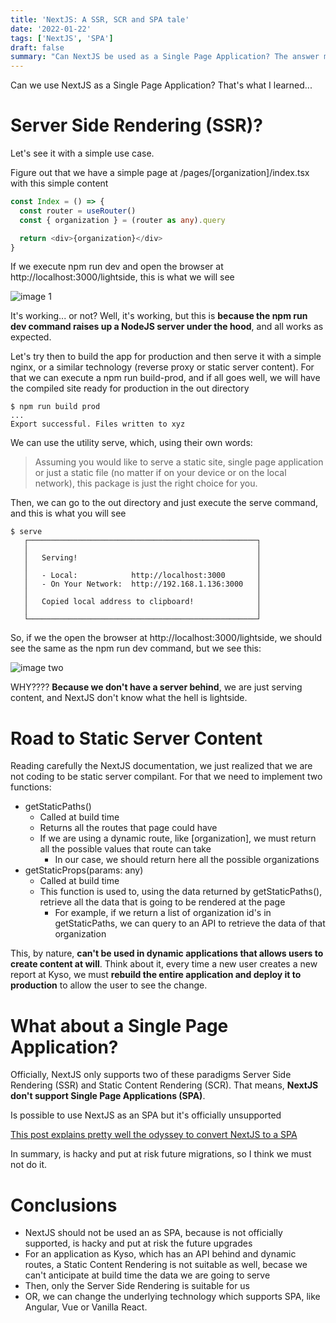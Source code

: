 ```yaml
---
title: 'NextJS: A SSR, SCR and SPA tale'
date: '2022-01-22'
tags: ['NextJS', 'SPA']
draft: false
summary: "Can NextJS be used as a Single Page Application? The answer may surprise you! Learn how to make it work, but be warned: it's hacky and unsupported. Read on to find out more."
---
```


Can we use NextJS as a Single Page Application? That's what I learned...

# Server Side Rendering (SSR)?

Let's see it with a simple use case.

Figure out that we have a simple page at /pages/[organization]/index.tsx with this simple content

```typescript
const Index = () => {
  const router = useRouter()
  const { organization } = (router as any).query

  return <div>{organization}</div>
}
```

If we execute npm run dev and open the browser at http://localhost:3000/lightside, this is what we will see

![image 1](/static/images/nextjs_img1.png)

It's working... or not? Well, it's working, but this is **because the npm run dev command raises up a NodeJS server
under the hood**, and all works as expected.

Let's try then to build the app for production and then serve it with a simple nginx, or a similar technology
(reverse proxy or static server content). For that we can execute a npm run build-prod, and if all goes well,
we will have the compiled site ready for production in the out directory

```shell
$ npm run build prod
...
Export successful. Files written to xyz
```

We can use the utility serve, which, using their own words:

> Assuming you would like to serve a static site, single page application or just a static file (no matter if on your device or on the local network), this package is just the right choice for you.

Then, we can go to the out directory and just execute the serve command, and this is what you will see

```shell
$ serve
   ┌───────────────────────────────────────────────────┐
   │                                                   │
   │   Serving!                                        │
   │                                                   │
   │   - Local:            http://localhost:3000       │
   │   - On Your Network:  http://192.168.1.136:3000   │
   │                                                   │
   │   Copied local address to clipboard!              │
   │                                                   │
   └───────────────────────────────────────────────────┘
```

So, if we the open the browser at http://localhost:3000/lightside, we should see the same as the npm run dev
command, but we see this:

![image two](/static/images/nextjs_img2.png)

WHY???? **Because we don't have a server behind**, we are just serving content, and NextJS don't know what the
hell is lightside.

<h1>Road to Static Server Content</h1>

Reading carefully the NextJS documentation, we just realized that we are not coding to be static server compilant.
For that we need to implement two functions:

- getStaticPaths()
  - Called at build time
  - Returns all the routes that page could have
  - If we are using a dynamic route, like [organization], we must return all the possible values that route can take
    - In our case, we should return here all the possible organizations
- getStaticProps(params: any)
  - Called at build time
  - This function is used to, using the data returned by getStaticPaths(), retrieve all the data that is going to be rendered at the page
    - For example, if we return a list of organization id's in getStaticPaths, we can query to an API to retrieve the data of that organization

This, by nature, **can't be used in dynamic applications that allows users to create content at will**. Think
about it, every time a new user creates a new report at Kyso, we must **rebuild the entire application and deploy
it to production** to allow the user to see the change.

<h1>What about a Single Page Application?</h1>

Officially, NextJS only supports two of these paradigms Server Side Rendering (SSR) and Static Content Rendering
(SCR). That means, **NextJS don't support Single Page Applications (SPA)**.

Is possible to use NextJS as an SPA but it's officially unsupported

[This post explains pretty well the odyssey to convert NextJS to a SPA](https://colinhacks.com/essays/building-a-spa-with-nextjs)

In summary, is hacky and put at risk future migrations, so I think we must not do it.

<h1>Conclusions</h1>

- NextJS should not be used an as SPA, because is not officially supported, is hacky and put at risk the future upgrades
- For an application as Kyso, which has an API behind and dynamic routes, a Static Content Rendering is not suitable as well, becase we can't anticipate at build time the data we are going to serve
- Then, only the Server Side Rendering is suitable for us
- OR, we can change the underlying technology which supports SPA, like Angular, Vue or Vanilla React.
